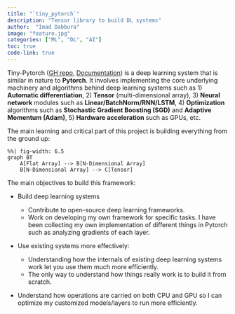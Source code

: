 ```yaml
---
title: "`tiny_pytorch`"
description: "Tensor library to build DL systems"
author:  "Imad Dabbura"
image: "feature.jpg"
categories: ["ML", "DL", "AI"]
toc: true
code-link: true
---
```


Tiny-Pytorch ([GH repo](https://github.com/ImadDabbura/tiny-pytorch), [Documentation](imaddabbura.github.io/tiny-pytorch/)) is a deep
learning system that is similar in nature to **Pytorch**. It involves
implementing the core underlying machinery and algorithms behind deep learning
systems such as 1) **Automatic differentiation**, 2) **Tensor** (multi-dimensional
array), 3) **Neural network** modules such as **Linear/BatchNorm/RNN/LSTM**, 4) **Optimization** algorithms such as **Stochastic Gradient Boosting (SGD)** and **Adaptive
Momentum (Adam)**, 5) **Hardware acceleration** such as GPUs, etc.

The main learning and critical part of this project is building everything
from the ground up:

```mermaid
%%| fig-width: 6.5
graph BT
    A[Flat Array] --> B[N-Dimensional Array]
    B[N-Dimensional Array] --> C[Tensor]
```

The main objectives to build this framework:

- Build deep learning systems

    * Contribute to open-source deep learning frameworks.
    * Work on developing my own framework for specific tasks. I have been
    collecting my own implementation of different things in Pytorch such as
    analyzing gradients of each layer.

- Use existing systems more effectively:

    * Understanding how the internals of existing deep learning systems work
    let you use them much more efficiently.
    * The only way to understand how things really work is to build it from scratch.

- Understand how operations are carried on both CPU and GPU so I can optimize
my customized models/layers to run more efficiently.

